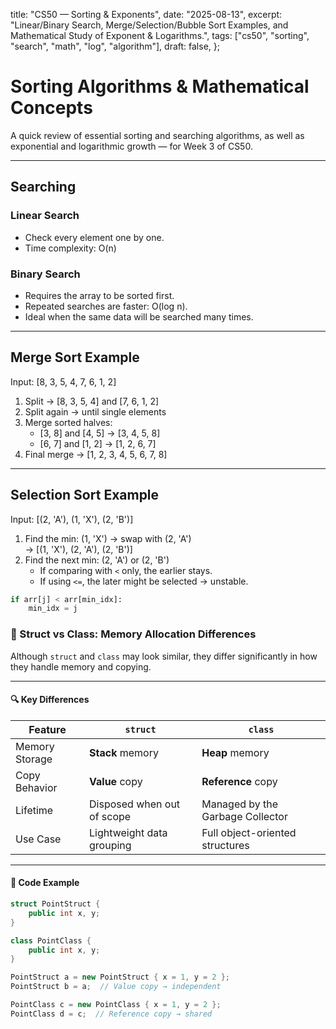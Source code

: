   title: "CS50 — Sorting & Exponents",
  date: "2025-08-13",
  excerpt: "Linear/Binary Search, Merge/Selection/Bubble Sort Examples, and Mathematical Study of Exponent & Logarithms.",
  tags: ["cs50", "sorting", "search", "math", "log", "algorithm"],
  draft: false,
};

# Sorting Algorithms & Mathematical Concepts

A quick review of essential sorting and searching algorithms, as well as exponential and logarithmic growth — for Week 3 of CS50.

---

## Searching

### Linear Search
- Check every element one by one.
- Time complexity: O(n)

### Binary Search
- Requires the array to be sorted first.
- Repeated searches are faster: O(log n).
- Ideal when the same data will be searched many times.

---

## Merge Sort Example

Input: [8, 3, 5, 4, 7, 6, 1, 2]  
1. Split → [8, 3, 5, 4] and [7, 6, 1, 2]  
2. Split again → until single elements  
3. Merge sorted halves:  
   - [3, 8] and [4, 5] → [3, 4, 5, 8]  
   - [6, 7] and [1, 2] → [1, 2, 6, 7]  
4. Final merge → [1, 2, 3, 4, 5, 6, 7, 8]

---

## Selection Sort Example

Input: [(2, 'A'), (1, 'X'), (2, 'B')]  
1. Find the min: (1, 'X') → swap with (2, 'A')  
   → [(1, 'X'), (2, 'A'), (2, 'B')]  
2. Find the next min: (2, 'A') or (2, 'B')  
   - If comparing with `<` only, the earlier stays.  
   - If using `<=`, the later might be selected → unstable.

```python
if arr[j] < arr[min_idx]:
    min_idx = j
```

### 🧠 Struct vs Class: Memory Allocation Differences

Although `struct` and `class` may look similar, they differ significantly in how they handle memory and copying.

---

#### 🔍 Key Differences

| Feature         | `struct`                        | `class`                          |
|----------------|----------------------------------|----------------------------------|
| Memory Storage | **Stack** memory                | **Heap** memory                  |
| Copy Behavior  | **Value** copy                  | **Reference** copy               |
| Lifetime       | Disposed when out of scope      | Managed by the Garbage Collector |
| Use Case       | Lightweight data grouping       | Full object-oriented structures  |

---

#### 🧪 Code Example

```csharp
struct PointStruct {
    public int x, y;
}

class PointClass {
    public int x, y;
}

PointStruct a = new PointStruct { x = 1, y = 2 };
PointStruct b = a;  // Value copy → independent

PointClass c = new PointClass { x = 1, y = 2 };
PointClass d = c;  // Reference copy → shared